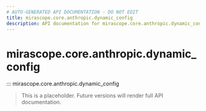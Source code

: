```yaml
---
# AUTO-GENERATED API DOCUMENTATION - DO NOT EDIT
title: mirascope.core.anthropic.dynamic_config
description: API documentation for mirascope.core.anthropic.dynamic_config
---
```


# mirascope.core.anthropic.dynamic_config

::: mirascope.core.anthropic.dynamic_config

> This is a placeholder. Future versions will render full API documentation.
